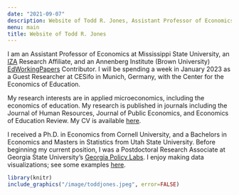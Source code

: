 ```yaml
---
date: "2021-09-07"
description: Website of Todd R. Jones, Assistant Professor of Economics at Mississippi State University. 
menu: main
title: Website of Todd R. Jones
---
```


I am an Assistant Professor of Economics at Mississippi State University, an [IZA](https://www.iza.org/) Research Affiliate, and an Annenberg Institute (Brown University) [EdWorkingPapers](https://edworkingpapers.com/) Contributor. I will be spending a week in January 2023 as a Guest Researcher at CESifo in Munich, Germany, with the Center for the Economics of Education.

My research interests are in applied microeconomics, including the economics of education. My research is published in journals including the Journal of Human Resources, Journal of Public Economics, and Economics of Education Review. My CV is available [here](/cv/TJonesCV.pdf).

I received a Ph.D. in Economics from Cornell University, and a Bachelors in Economics and Masters in Statistics from Utah State University. Before beginning my current position, I was a Postdoctoral Research Associate at Georgia State University's [Georgia Policy Labs](https://gpl.gsu.edu/). I enjoy making data visualizations; see some examples [here](/dataviz/).

```r
library(knitr)
include_graphics("/image/toddjones.jpeg", error=FALSE)
```
